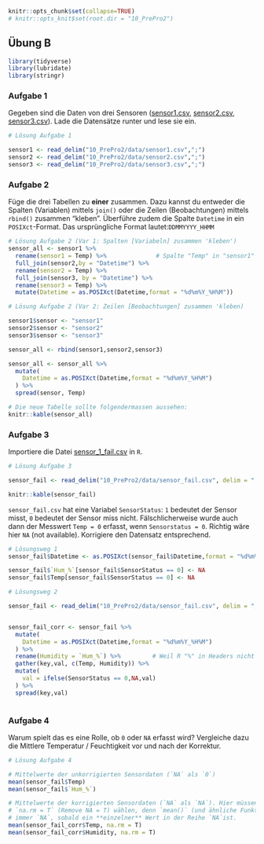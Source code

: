```r
knitr::opts_chunk$set(collapse=TRUE)
# knitr::opts_knit$set(root.dir = "10_PrePro2")

```

## Übung B


```r
library(tidyverse)
library(lubridate)
library(stringr)
```



### Aufgabe 1

Gegeben sind die Daten von drei Sensoren ([sensor1.csv](10_PrePro2/data/sensor1.csv), [sensor2.csv](10_PrePro2/data/sensor2.csv), [sensor3.csv](10_PrePro2/data/sensor3.csv)). Lade die Datensätze runter und lese sie ein.



```r
# Lösung Aufgabe 1

sensor1 <- read_delim("10_PrePro2/data/sensor1.csv",";")
sensor2 <- read_delim("10_PrePro2/data/sensor2.csv",";")
sensor3 <- read_delim("10_PrePro2/data/sensor3.csv",";")

```

### Aufgabe 2



Füge die drei Tabellen zu **einer** zusammen. Dazu kannst du entweder die  Spalten (Variablen) mittels `join()` oder die Zeilen (Beobachtungen) mittels `rbind()` zusammen "kleben".  Überführe zudem die Spalte `Datetime` in ein `POSIXct`-Format. Das ursprüngliche Format lautet:`DDMMYYYY_HHMM`


```r

# Lösung Aufgabe 2 (Var 1: Spalten [Variabeln] zusammen 'kleben')
sensor_all <- sensor1 %>%
  rename(sensor1 = Temp) %>%              # Spalte "Temp" in "sensor1" umbenennen
  full_join(sensor2,by = "Datetime") %>%    
  rename(sensor2 = Temp) %>%
  full_join(sensor3, by = "Datetime") %>%
  rename(sensor3 = Temp) %>%
  mutate(Datetime = as.POSIXct(Datetime,format = "%d%m%Y_%H%M"))
```




```r

# Lösung Aufgabe 2 (Var 2: Zeilen [Beobachtungen] zusammen 'kleben)

sensor1$sensor <- "sensor1"
sensor2$sensor <- "sensor2"
sensor3$sensor <- "sensor3"

sensor_all <- rbind(sensor1,sensor2,sensor3)

sensor_all <- sensor_all %>%
  mutate(
    Datetime = as.POSIXct(Datetime,format = "%d%m%Y_%H%M")
  ) %>%
  spread(sensor, Temp)

```


```r
# Die neue Tabelle sollte folgendermassen aussehen:
knitr::kable(sensor_all)
```



### Aufgabe 3

Importiere die Datei [sensor_1_fail.csv](10_PrePro2/data/sensor_fail.csv) in `R`.


```r

# Lösung Aufgabe 3

sensor_fail <- read_delim("10_PrePro2/data/sensor_fail.csv", delim = ";")

```


```r
knitr::kable(sensor_fail)
```


`sensor_fail.csv` hat eine Variabel `SensorStatus`: `1` bedeutet der Sensor misst, `0` bedeutet der Sensor miss nicht. Fälschlicherweise wurde auch dann der Messwert `Temp = 0` erfasst, wenn `Sensorstatus = 0`. Richtig wäre hier `NA` (not available). Korrigiere den Datensatz entsprechend.


```r

# Lösungsweg 1
sensor_fail$Datetime <- as.POSIXct(sensor_fail$Datetime,format = "%d%m%Y_%H%M")

sensor_fail$`Hum_%`[sensor_fail$SensorStatus == 0] <- NA
sensor_fail$Temp[sensor_fail$SensorStatus == 0] <- NA
```


```r

# Lösungsweg 2

sensor_fail <- read_delim("10_PrePro2/data/sensor_fail.csv", delim = ";")


sensor_fail_corr <- sensor_fail %>%
  mutate(
    Datetime = as.POSIXct(Datetime,format = "%d%m%Y_%H%M")
  ) %>%
  rename(Humidity = `Hum_%`) %>%         # Weil R "%" in Headers nicht mag
  gather(key,val, c(Temp, Humidity)) %>%
  mutate(
    val = ifelse(SensorStatus == 0,NA,val)
  ) %>%
  spread(key,val)
  
```


### Aufgabe 4


Warum spielt das es eine Rolle, ob `0` oder `NA` erfasst wird? Vergleiche dazu die Mittlere Temperatur / Feuchtigkeit vor und nach der Korrektur. 

```r

# Lösung Aufgabe 4

# Mittelwerte der unkorrigierten Sensordaten (`NA` als `0`)
mean(sensor_fail$Temp)
mean(sensor_fail$`Hum_%`)

```



```r
# Mittelwerte der korrigierten Sensordaten (`NA` als `NA`). Hier müssen wir die Option 
# `na.rm = T` (Remove NA = T) wählen, denn `mean()` (und ähnliche Funktionen) retourieren 
# immer `NA`, sobald ein **einzelner** Wert in der Reihe `NA`ist.
mean(sensor_fail_corr$Temp, na.rm = T)
mean(sensor_fail_corr$Humidity, na.rm = T)

```



